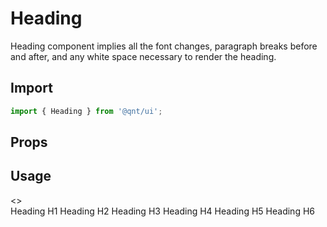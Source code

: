 
<Meta title="Components/Heading" />

<Story name="Import" />

# Heading

Heading component implies all the font changes, paragraph breaks before and after, and any white space necessary to render the heading.

## Import

```jsx
import { Heading } from '@qnt/ui';
```

<Story name="Props" />

## Props

<Props of={Heading} />

## Usage

<Preview withToolbar>
  <Story name="Usage">
    <>
      <section>
        <Heading type='h1'>Heading H1</Heading>
        <Heading type='h2'>Heading H2</Heading>
        <Heading type='h3'>Heading H3</Heading>
        <Heading type='h4'>Heading H4</Heading>
        <Heading type='h5'>Heading H5</Heading>
        <Heading type='h6'>Heading H6</Heading>
      </section>
    </>
  </Story>
</Preview>

